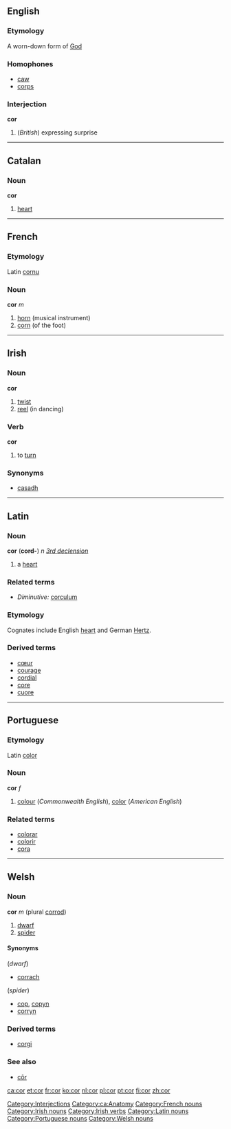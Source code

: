 ==English==

===Etymology===
A worn-down form of [[God]]

===Homophones===
*[[caw]]
*[[corps]]

===Interjection===
'''cor'''

#(''British'') expressing surprise
[[Category:Interjections]]

----

==Catalan==
===Noun===
'''cor'''

#[[heart]]

[[Category:ca:Anatomy]]

----

==French==
===Etymology===
Latin [[cornu]]
===Noun===
'''cor''' ''m''

#[[horn]] (musical instrument)
#[[corn]] (of the foot)

[[Category:French nouns]]

----

==Irish==
===Noun===
'''cor'''

# [[twist]]
# [[reel]] (in dancing)

===Verb===
'''cor'''

# to [[turn]]

===Synonyms===
*[[casadh]]

[[Category:Irish nouns]]
[[Category:Irish verbs]]

----

==Latin==
===Noun===
'''cor''' ('''cord-''') ''n'' ''[[Wiktionary Appendix:Latin third declension|3rd declension]]''

#a [[heart]]

===Related terms===
*''Diminutive:'' [[corculum]]
===Etymology===
Cognates include English [[heart]] and German [[Hertz]].
===Derived terms===
*[[cœur]]
*[[courage]]
*[[cordial]]
*[[core]]
*[[cuore]]

[[Category:Latin nouns]]

----

==Portuguese==
===Etymology===
Latin [[color]]
===Noun===
'''cor''' ''f''

#[[colour]] (''Commonwealth English''), [[color]] (''American English'')

[[Category:Portuguese nouns]]

===Related terms===
*[[colorar]]
*[[colorir]]
*[[cora]]

----

==Welsh==
===Noun===
'''cor''' ''m'' (plural [[corrod]])
#[[dwarf]]
#[[spider]]

====Synonyms====
(''dwarf'')
*[[corrach]]

(''spider'')
*[[cop]], [[copyn]]
*[[corryn]]

===Derived terms===
*[[corgi]]

===See also===
*[[côr]]

[[Category:Welsh nouns]]

[[ca:cor]]
[[et:cor]]
[[fr:cor]]
[[ko:cor]]
[[nl:cor]]
[[pl:cor]]
[[pt:cor]]
[[fi:cor]]
[[zh:cor]]